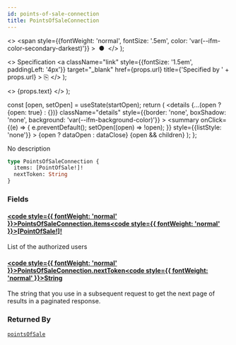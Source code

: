 ```yaml
---
id: points-of-sale-connection
title: PointsOfSaleConnection
---
```


  <>
    <span
      style={{fontWeight: 'normal', fontSize: '.5em', color: 'var(--ifm-color-secondary-darkest)'}}
    >
      &nbsp;●&nbsp;
    </span>
  </>
);

  <>
    Specification
    <a
      className="link"
      style={{fontSize: '1.5em', paddingLeft: '4px'}}
      target="_blank"
      href={props.url}
      title={'Specified by ' + props.url}
    >
      ⎘
    </a>
  </>
);

  <>
    <span className={props.class}>{props.text}</span>
  </>
);


  const [open, setOpen] = useState(startOpen);
  return (
    <details
      {...(open ? {open: true} : {})}
      className="details"
      style={{border: 'none', boxShadow: 'none', background: 'var(--ifm-background-color)'}}
    >
      <summary
        onClick={(e) => {
          e.preventDefault();
          setOpen((open) => !open);
        }}
        style={{listStyle: 'none'}}
      >
        {open ? dataOpen : dataClose}
      </summary>
      {open && children}
    </details>
  );
};

No description

```graphql
type PointsOfSaleConnection {
  items: [PointOfSale!]!
  nextToken: String
}
```

### Fields

#### [<code style={{ fontWeight: 'normal' }}>PointsOfSaleConnection.<b>items</b></code>](#)<Bullet />[<code style={{ fontWeight: 'normal' }}><b>[PointOfSale!]!</b></code>](/docs/apis/graphql/types/objects/point-of-sale.mdx) <Badge class="badge badge--secondary badge--non_null" text="non-null"/> <Badge class="badge badge--secondary " text="object"/>

List of the authorized users

#### [<code style={{ fontWeight: 'normal' }}>PointsOfSaleConnection.<b>nextToken</b></code>](#)<Bullet />[<code style={{ fontWeight: 'normal' }}><b>String</b></code>](/docs/apis/graphql/types/scalars/string.mdx) <Badge class="badge badge--secondary " text="scalar"/>

The string that you use in a subsequent request to get the next page of results in a paginated response.

### Returned By

[`pointsOfSale`](/docs/apis/graphql/operations/queries/points-of-sale.mdx) <Badge class="badge badge--secondary badge--relation" text="query"/>
